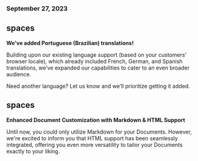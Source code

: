 ### September 27, 2023

## spaces

**We’ve added Portuguese (Brazilian) translations!**

Building upon our existing language support (based on your customers’ browser locale), which already included French, German, and Spanish translations, we’ve expanded our capabilities to cater to an even broader audience.

Need another language? Let us know and we’ll prioritize getting it added.

## spaces

**Enhanced Document Customization with Markdown & HTML Support**

Until now, you could only utilize Markdown for your Documents. However, we're excited to inform you that HTML support has been seamlessly integrated, offering you even more versatility to tailor your Documents exactly to your liking.
